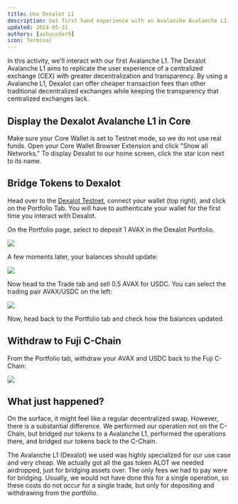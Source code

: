```yaml
---
title: Use Dexalot L1
description: Get first hand experience with an Avalanche Avalanche L1.
updated: 2024-05-31
authors: [ashucoder9]
icon: Terminal
---
```


In this activity, we'll interact with our first Avalanche L1. The Dexalot Avalanche L1 aims to replicate the user experience of a centralized exchange (CEX) with greater decentralization and transparency. By using a Avalanche L1, Dexalot can offer cheaper transaction fees than other traditional decentralized exchanges while keeping the transparency that centralized exchanges lack.

## Display the Dexalot Avalanche L1 in Core

Make sure your Core Wallet is set to Testnet mode, so we do not use real funds. Open your Core Wallet Browser Extension and click "Show all Networks." To display Dexalot to our home screen, click the star icon next to its name.

## Bridge Tokens to Dexalot

Head over to the [Dexalot Testnet](https://app.dexalot-test.com/trade), connect your wallet (top right), and click on the Portfolio Tab. You will have to authenticate your wallet for the first time you interact with Dexalot.

On the Portfolio page, select to deposit 1 AVAX in the Dexalot Portfolio.

![](/course-images/avalanche-fundamentals/15.png)

A few moments later, your balances should update:

![](/course-images/avalanche-fundamentals/16.png)

Now head to the Trade tab and sell 0.5 AVAX for USDC. You can select the trading pair AVAX/USDC on the left:

![](/course-images/avalanche-fundamentals/17.png)

Now, head back to the Portfolio tab and check how the balances updated.

## Withdraw to Fuji C-Chain

From the Portfolio tab, withdraw your AVAX and USDC back to the Fuji C-Chain:

![](/course-images/avalanche-fundamentals/18.png)

## What just happened?

On the surface, it might feel like a regular decentralized swap. However, there is a substantial difference. We performed our operation not on the C-Chain, but bridged our tokens to a Avalanche L1, performed the operations there, and bridged our tokens back to the C-Chain.

The Avalanche L1 (Dexalot) we used was highly specialized for our use case and very cheap. We actually got all the gas token ALOT we needed airdropped, just for bridging assets over. The only fees we had to pay were for bridging. Usually, we would not have done this for a single operation, so these costs do not occur for a single trade, but only for depositing and withdrawing from the portfolio.
